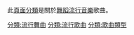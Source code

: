 此[[維基百科:頁面分類|頁面分類]]是關於[[舞蹈流行音樂|舞蹈流行音樂]]歌曲。

[[分類:流行舞曲|分類:流行舞曲]]
[[分類:流行歌曲|分類:流行歌曲]]
[[分類:歌曲類型|分類:歌曲類型]]